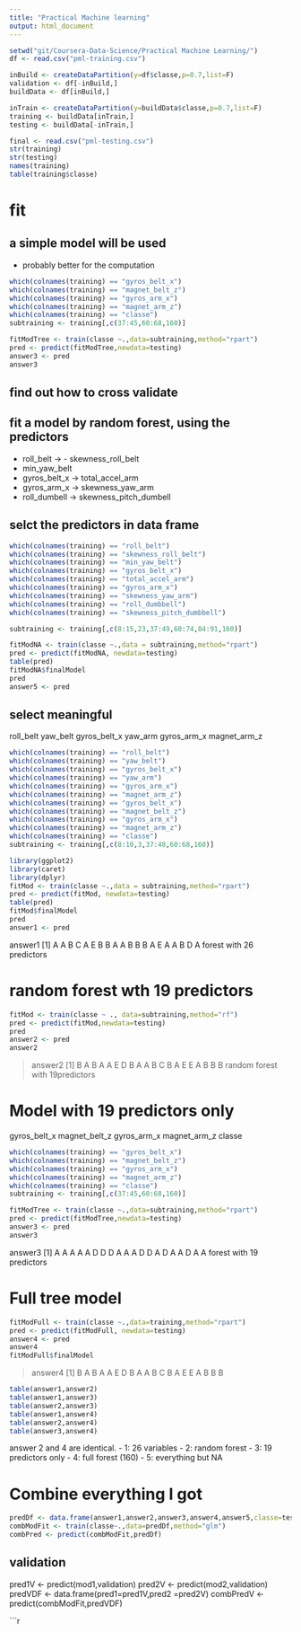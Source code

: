 ```yaml
---
title: "Practical Machine learning"
output: html_document
---
```


```r
setwd("git/Coursera-Data-Science/Practical Machine Learning/")
df <- read.csv("pml-training.csv")

inBuild <- createDataPartition(y=df$classe,p=0.7,list=F)
validation <- df[-inBuild,]
buildData <- df[inBuild,]

inTrain <- createDataPartition(y=buildData$classe,p=0.7,list=F)
training <- buildData[inTrain,]
testing <- buildData[-inTrain,]

final <- read.csv("pml-testing.csv")
str(training)
str(testing)
names(training)
table(training$classe)
```

# fit 

## a simple model will be used
- probably better for the computation

```r
which(colnames(training) == "gyros_belt_x")
which(colnames(training) == "magnet_belt_z")
which(colnames(training) == "gyros_arm_x")
which(colnames(training) == "magnet_arm_z")
which(colnames(training) == "classe")
subtraining <- training[,c(37:45,60:68,160)]

fitModTree <- train(classe ~.,data=subtraining,method="rpart")
pred <- predict(fitModTree,newdata=testing)
answer3 <- pred
answer3
```

## find out how to cross validate


## fit a model by random forest, using the predictors
- roll_belt -> - skewness_roll_belt
- min_yaw_belt
- gyros_belt_x -> total_accel_arm
- gyros_arm_x -> skewness_yaw_arm  
- roll_dumbell -> skewness_pitch_dumbell

## selct the predictors in data frame

```r
which(colnames(training) == "roll_belt")
which(colnames(training) == "skewness_roll_belt")
which(colnames(training) == "min_yaw_belt")
which(colnames(training) == "gyros_belt_x")
which(colnames(training) == "total_accel_arm")
which(colnames(training) == "gyros_arm_x")
which(colnames(training) == "skewness_yaw_arm")
which(colnames(training) == "roll_dumbbell")
which(colnames(training) == "skewness_pitch_dumbbell")

subtraining <- training[,c(8:15,23,37:49,60:74,84:91,160)]

fitModNA <- train(classe ~.,data = subtraining,method="rpart")
pred <- predict(fitModNA, newdata=testing)
table(pred)
fitModNA$finalModel
pred
answer5 <- pred
```

## select meaningful
roll_belt
yaw_belt
gyros_belt_x
yaw_arm
gyros_arm_x
magnet_arm_z

```r
which(colnames(training) == "roll_belt")
which(colnames(training) == "yaw_belt")
which(colnames(training) == "gyros_belt_x")
which(colnames(training) == "yaw_arm")
which(colnames(training) == "gyros_arm_x")
which(colnames(training) == "magnet_arm_z")
which(colnames(training) == "gyros_belt_x")
which(colnames(training) == "magnet_belt_z")
which(colnames(training) == "gyros_arm_x")
which(colnames(training) == "magnet_arm_z")
which(colnames(training) == "classe")
subtraining <- training[,c(8:10,3,37:48,60:68,160)]

library(ggplot2)
library(caret)
library(dplyr)
fitMod <- train(classe ~.,data = subtraining,method="rpart")
pred <- predict(fitMod, newdata=testing)
table(pred)
fitMod$finalModel
pred
answer1 <- pred
```
answer1
 [1] A A B C A E B B A A B B B A E A A B D A
 forest with 26 predictors
 
# random forest wth 19 predictors

```r
fitMod <- train(classe ~ ., data=subtraining,method="rf")
pred <- predict(fitMod,newdata=testing)
pred
answer2 <- pred
answer2
```

> answer2
 [1] B A B A A E D B A A B C B A E E A B B B
 random forest with 19predictors
 
# Model with 19 predictors only

gyros_belt_x
magnet_belt_z
gyros_arm_x
magnet_arm_z
classe

```r
which(colnames(training) == "gyros_belt_x")
which(colnames(training) == "magnet_belt_z")
which(colnames(training) == "gyros_arm_x")
which(colnames(training) == "magnet_arm_z")
which(colnames(training) == "classe")
subtraining <- training[,c(37:45,60:68,160)]

fitModTree <- train(classe ~.,data=subtraining,method="rpart")
pred <- predict(fitModTree,newdata=testing)
answer3 <- pred
answer3
```
 answer3
 [1] A A A A A D D D A A A D D A D A A D A A
 forest with 19 predictors

# Full tree model

```r
fitModFull <- train(classe ~.,data=training,method="rpart")
pred <- predict(fitModFull, newdata=testing)
answer4 <- pred
answer4
fitModFull$finalModel
```

> answer4
 [1] B A B A A E D B A A B C B A E E A B B B
 
```r
table(answer1,answer2)
table(answer1,answer3)
table(answer2,answer3)
table(answer1,answer4)
table(answer2,answer4)
table(answer3,answer4)
```

answer 2 and 4 are identical.
- 1: 26 variables
- 2: random forest
- 3: 19 predictors only
- 4: full forest (160)
- 5: everything but NA

# Combine everything I got
```r
predDf <- data.frame(answer1,answer2,answer3,answer4,answer5,classe=testing$classe)
combModFit <- train(classe~.,data=predDf,method="glm")
combPred <- predict(combModFit,predDf)
```

## validation

pred1V <- predict(mod1,validation)
pred2V <- predict(mod2,validation)
predVDF <- data.frame(pred1=pred1V,pred2 =pred2V)
combPredV <- predict(combModFit,predVDF)

```r